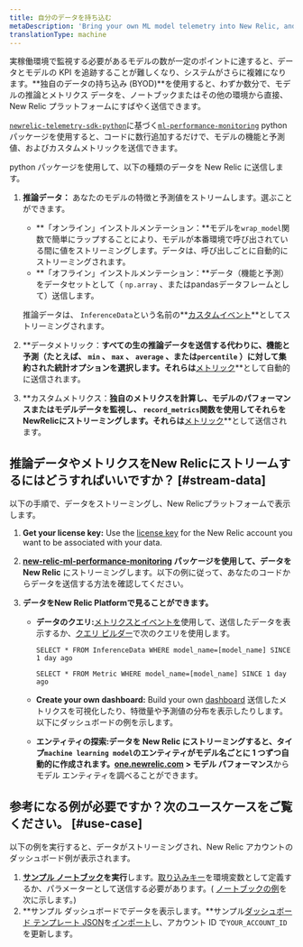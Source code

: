 ```yaml
---
title: 自分のデータを持ち込む
metaDescription: 'Bring your own ML model telemetry into New Relic, and start getting value from your ML model data in just a few minutes'
translationType: machine
---
```


実稼働環境で監視する必要があるモデルの数が一定のポイントに達すると、データとモデルの KPI を追跡することが難しくなり、システムがさらに複雑になります。**独自のデータの持ち込み (BYOD)**を使用すると、わずか数分で、モデルの推論とメトリクス データを、ノートブックまたはその他の環境から直接、New Relic プラットフォームにすばやく送信できます。

[`newrelic-telemetry-sdk-python`](https://github.com/newrelic/newrelic-telemetry-sdk-python)に基づく[`ml-performance-monitoring`](https://github.com/newrelic-experimental/ml-performance-monitoring) pythonパッケージを使用すると、コードに数行追加するだけで、モデルの機能と予測値、およびカスタムメトリックを送信できます。

python パッケージを使用して、以下の種類のデータを New Relic に送信します。

1. **推論データ：** あなたのモデルの特徴と予測値をストリームします。選ぶことができます。

   * **「オンライン」インストルメンテーション：**モデルを`wrap_model`関数で簡単にラップすることにより、モデルが本番環境で呼び出されている間に値をストリーミングします。データは、呼び出しごとに自動的にストリーミングされます。
   * **「オフライン」インストルメンテーション：**データ（機能と予測）をデータセットとして（ `np.array` 、またはpandasデータフレームとして）送信します。

   推論データは、 `InferenceData`という名前の**[カスタムイベント](/docs/data-apis/ingest-apis/introduction-event-api/)**としてストリーミングされます。

2. **データメトリック：**すべての生の推論データを送信する代わりに、機能と予測（たとえば、 `min` 、 `max` 、 `average` 、または`percentile` ）に対して集約された統計オプションを選択します。それらは**[メトリック](/docs/data-apis/ingest-apis/metric-api/introduction-metric-api/)**として自動的に送信されます。

3. **カスタムメトリクス：**独自のメトリクスを計算し、モデルのパフォーマンスまたはモデルデータを監視し、 `record_metrics`関数を使用してそれらをNewRelicにストリーミングします。それらは**[メトリック](/docs/data-apis/ingest-apis/metric-api/introduction-metric-api/)**として送信されます。

## 推論データやメトリクスをNew Relicにストリームするにはどうすればいいですか？ [#stream-data]

以下の手順で、データをストリーミングし、New Relicプラットフォームで表示します。

1. **Get your license key:** Use the [license key](/docs/apis/intro-apis/new-relic-api-keys/#ingest-license-key) for the New Relic account you want to be associated with your data.

2. **[new-relic-ml-performance-monitoring](https://github.com/newrelic-experimental/ml-performance-monitoring) パッケージを使用して、データを New Relic** にストリーミングします。以下の例に従って、あなたのコードからデータを送信する方法を確認してください。

3. **データをNew Relic Platformで見ることができます。**

   * **データのクエリ:**[メトリクスとイベントを](/docs/query-your-data/explore-query-data/browse-data/introduction-data-explorer)使用して、送信したデータを表示するか、[クエリ ビルダー](/docs/query-your-data/explore-query-data/query-builder/introduction-query-builder/)で次のクエリを使用します。

     ```
     SELECT * FROM InferenceData WHERE model_name=[model_name] SINCE 1 day ago
     ```

     ```
     SELECT * FROM Metric WHERE model_name=[model_name] SINCE 1 day ago
     ```

   * **Create your own dashboard:** Build your own [dashboard](/docs/query-your-data/explore-query-data/dashboards/introduction-dashboards/) 送信したメトリクスを可視化したり、特徴量や予測値の分布を表示したりします。以下にダッシュボードの例を示します。

   * **エンティティの探索:**データを New Relic にストリーミングすると、タイプ`machine learning model`のエンティティがモデル名ごとに 1 つずつ自動的に作成されます。**[one.newrelic.com](https://one.newrelic.com) > モデル パフォーマンス**からモデル エンティティを調べることができます。

## 参考になる例が必要ですか？次のユースケースをご覧ください。 [#use-case]

以下の例を実行すると、データがストリーミングされ、New Relic アカウントのダッシュボード例が表示されます。

1. **[サンプル ノートブック](%5Bhttps://github.com/newrelic-experimental/ml-performance-monitoring/blob/main/examples/sklearn.RandomForestClassifier_on_Iris_dataset.ipynb%5D)を実行**します。[取り込みキー](#stream-data)を環境変数として定義するか、パラメーターとして送信する必要があります。( [ノートブックの例](https://github.com/newrelic-experimental/ml-performance-monitoring/blob/main/examples/sklearn.RandomForestClassifier_on_Iris_dataset.ipynb)を次に示します。)
2. **サンプル ダッシュボードでデータを表示します。**サンプル[ダッシュボード テンプレート JSON](https://github.com/newrelic-experimental/ml-performance-monitoring/blob/main/examples/RandomForestClassifier_example_dashboard.json)を[インポート](/docs/query-your-data/explore-query-data/dashboards/introduction-dashboards/#dashboards-import)し、アカウント ID で`YOUR_ACCOUNT_ID`を更新します。